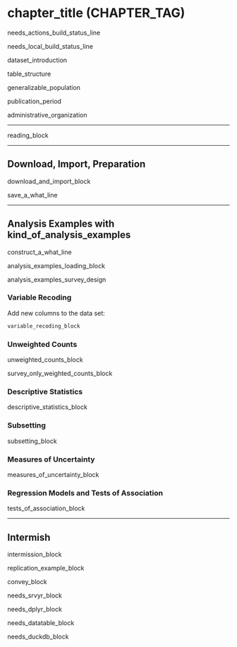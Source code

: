# chapter_title (CHAPTER_TAG) {-}

needs_actions_build_status_line

needs_local_build_status_line

dataset_introduction

table_structure

generalizable_population

publication_period

administrative_organization

---

reading_block

---

## Download, Import, Preparation {-}

download_and_import_block

save_a_what_line

---

## Analysis Examples with kind_of_analysis_examples \ {-}

construct_a_what_line

analysis_examples_loading_block

analysis_examples_survey_design

### Variable Recoding {-}

Add new columns to the data set:
```r
variable_recoding_block
```

### Unweighted Counts {-}

unweighted_counts_block

survey_only_weighted_counts_block

### Descriptive Statistics {-}

descriptive_statistics_block

### Subsetting {-}

subsetting_block

### Measures of Uncertainty {-}

measures_of_uncertainty_block


### Regression Models and Tests of Association {-}

tests_of_association_block

---

## Intermish {-}

intermission_block

replication_example_block

convey_block

needs_srvyr_block

needs_dplyr_block

needs_datatable_block

needs_duckdb_block
